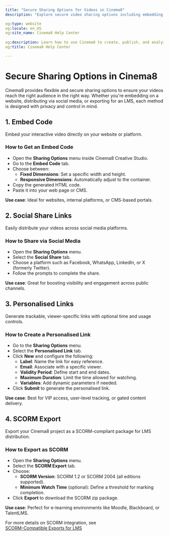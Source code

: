 ---
title: "Secure Sharing Options for Videos in Cinema8"
description: "Explore secure video sharing options including embedding, social links, personalised links and more for full privacy control. Visit Cinema8."

og:type: website
og:locale: en_US
og:site_name: Cinema8 Help Center
 
og:description: Learn how to use Cinema8 to create, publish, and analyze interactive videos.
og:title: Cinema8 Help Center

---

# Secure Sharing Options in Cinema8

Cinema8 provides flexible and secure sharing options to ensure your videos reach the right audience in the right way. Whether you're embedding on a website, distributing via social media, or exporting for an LMS, each method is designed with privacy and control in mind.

## 1. Embed Code

Embed your interactive video directly on your website or platform.

### How to Get an Embed Code

- Open the **Sharing Options** menu inside Cinema8 Creative Studio.
- Go to the **Embed Code** tab.
- Choose between:
  - **Fixed Dimensions**: Set a specific width and height.
  - **Responsive Dimensions**: Automatically adjust to the container.
- Copy the generated HTML code.
- Paste it into your web page or CMS.

**Use case**: Ideal for websites, internal platforms, or CMS-based portals.

## 2. Social Share Links

Easily distribute your videos across social media platforms.

### How to Share via Social Media

- Open the **Sharing Options** menu.
- Select the **Social Share** tab.
- Choose a platform such as Facebook, WhatsApp, LinkedIn, or X (formerly Twitter).
- Follow the prompts to complete the share.

**Use case**: Great for boosting visibility and engagement across public channels.

## 3. Personalised Links

Generate trackable, viewer-specific links with optional time and usage controls.

### How to Create a Personalised Link

- Go to the **Sharing Options** menu.
- Select the **Personalised Link** tab.
- Click **New** and configure the following:
  - **Label**: Name the link for easy reference.
  - **Email**: Associate with a specific viewer.
  - **Validity Period**: Define start and end dates.
  - **Maximum Duration**: Limit the time allowed for watching.
  - **Variables**: Add dynamic parameters if needed.
- Click **Submit** to generate the personalised link.

**Use case**: Best for VIP access, user-level tracking, or gated content delivery.

## 4. SCORM Export

Export your Cinema8 project as a SCORM-compliant package for LMS distribution.

### How to Export as SCORM

- Open the **Sharing Options** menu.
- Select the **SCORM Export** tab.
- Choose:
  - **SCORM Version**: SCORM 1.2 or SCORM 2004 (all editions supported).
  - **Minimum Watch Time** (optional): Define a threshold for marking completion.
- Click **Export** to download the SCORM zip package.

**Use case**: Perfect for e-learning environments like Moodle, Blackboard, or TalentLMS.

For more details on SCORM integration, see  
[SCORM-Compatible Exports for LMS](/integrations-and-third-party-platforms/scorm-compatible-exports-for-lms)
